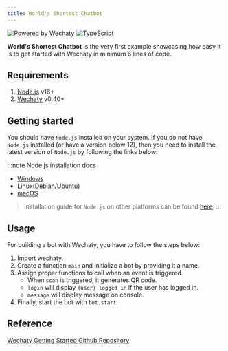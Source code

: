 ```yaml
---
title: World's Shortest Chatbot
---
```


<!-- MDX import -->


[![Powered by Wechaty](https://img.shields.io/badge/Powered%20By-Wechaty-brightgreen.svg)](https://github.com/Wechaty/wechaty)
[![TypeScript](https://img.shields.io/badge/%3C%2F%3E-TypeScript-blue.svg)](https://www.typescriptlang.org/)

**World's Shortest Chatbot** is the very first example showcasing how easy it is to get started with Wechaty in minimum 6 lines of code.

## Requirements

1. [Node.js](https://nodejs.org/en/download) v16+
2. [Wechaty](https://github.com/wechaty/wechaty) v0.40+

## Getting started

You should have `Node.js` installed on your system. If you do not have `Node.js` installed (or have a version below 12), then you need to install the latest version of `Node.js` by following the links below:

:::note Node.js installation docs

* [Windows](https://nodejs.org/en/download/package-manager/#windows)
* [Linux\(Debian/Ubuntu\)](https://nodejs.org/en/download/package-manager/#debian-and-ubuntu-based-linux-distributions)
* [macOS](https://nodejs.org/en/download/package-manager/#macos)

> Installation guide for `Node.js` on other platforms can be found [here](https://nodejs.org/en/download/package-manager/).
:::

## Usage

<ShortestChatbots />

For building a bot with Wechaty, you have to follow the steps below:

1. Import wechaty.
1. Create a function `main` and initialize a bot by providing it a name.
1. Assign proper functions to call when an event is triggered.
    - When `scan` is triggered, it generates QR code.
    - `login` will display `{user} logged in` if the user has logged in.
    - `message` will display message on console.
1. Finally, start the bot with `bot.start`.

## Reference

[Wechaty Getting Started Github Repository](https://github.com/wechaty/wechaty-getting-started/tree/master/examples)
